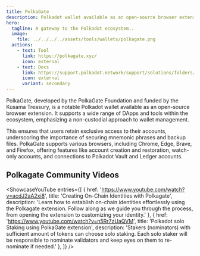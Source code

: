 ```yaml
---
title: PolkaGate
description: Polkadot wallet available as an open-source browser extension.
hero:
  tagline: A gateway to the Polkadot ecosystem..
  image: 
    file: ../../../../assets/tools/wallets/polkagate.png
  actions:
    - text: Tool
      link: https://polkagate.xyz/
      icon: external
    - text: Docs
      link: https://support.polkadot.network/support/solutions/folders/65000157854
      icon: external
      variant: secondary
---
```



PolkaGate, developed by the PolkaGate Foundation and funded by the Kusama Treasury, is a notable Polkadot wallet available as an open-source browser extension. It supports a wide range of DApps and tools within the ecosystem, emphasizing a non-custodial approach to wallet management.

This ensures that users retain exclusive access to their accounts, underscoring the importance of securing mnemonic phrases and backup files. PolkaGate supports various browsers, including Chrome, Edge, Brave, and Firefox, offering features like account creation and restoration, watch-only accounts, and connections to Polkadot Vault and Ledger accounts.

## Polkagate Community Videos
<ShowcaseYouTube
  entries={[
    {
      href: 'https://www.youtube.com/watch?v=acdJ2aA2xi8',
      title: 'Creating On-Chain Identities with Polkagate',
      description: 'Learn how to establish on-chain identities effortlessly using the Polkagate extension. Follow along as we guide you through the process, from opening the extension to customizing your identity.'
    },
        {
      href: 'https://www.youtube.com/watch?v=n5Rr7zUaQVM',
      title: 'Polkadot solo Staking using PolkaGate extension',
      description: 'Stakers (nominators) with sufficient amount of tokens can choose solo staking. Each solo staker will be responsible to nominate validators and keep eyes on them to re-nominate if needed.'
    },
  ]} />